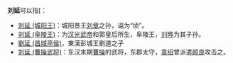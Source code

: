 '''刘延'''可以指[：
* [[刘延_(城阳王)|刘延 (城阳王)]]：城阳景王[[刘章_(城阳王)|刘章]]之孙，谥为“顷”。
* [[刘延_(阜陵王)|刘延 (阜陵王)]]：为[[汉光武帝|汉光武帝]]和郭皇后所生，阜陵王，[[刘晔_(三国)|刘晔]]为其子孙。
* [[劉延_(昌城亭侯)|劉延 (昌城亭侯)]]，東漢彭城王劉道之子
* [[刘延_(曹操武将)|刘延 (曹操武将)]]：东汉末期[[曹操|曹操]]的武将，东郡太守，[[袁绍|袁绍]]曾派遣[[颜良|颜良]]攻击之。
{{disambig|Cat=二字劉姓人名消歧義|yan}}